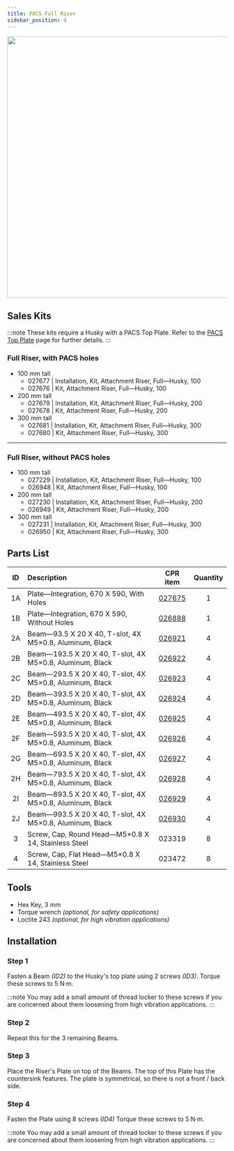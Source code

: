 ```yaml
---
title: PACS Full Riser
sidebar_position: 4
---
```


<center>
  <img
    src="/img/robot_images/husky_images/robot_husky_25.png"
    width="600"
  />
</center>

## Sales Kits

:::note
These kits require a Husky with a PACS Top Plate.
Refer to the [PACS Top Plate](./pacs_top_plate_husky) page for further details.
:::

### Full Riser, with PACS holes

- 100 mm tall
  - 027677 | Installation, Kit, Attachment Riser, Full—Husky, 100
  - 027676 | Kit, Attachment Riser, Full—Husky, 100
- 200 mm tall
  - 027679 | Installation, Kit, Attachment Riser, Full—Husky, 200
  - 027678 | Kit, Attachment Riser, Full—Husky, 200
- 300 mm tall
  - 027681 | Installation, Kit, Attachment Riser, Full—Husky, 300
  - 027680 | Kit, Attachment Riser, Full—Husky, 300

---

### Full Riser, without PACS holes

- 100 mm tall
  - 027229 | Installation, Kit, Attachment Riser, Full—Husky, 100
  - 026948 | Kit, Attachment Riser, Full—Husky, 100
- 200 mm tall
  - 027230 | Installation, Kit, Attachment Riser, Full—Husky, 200
  - 026949 | Kit, Attachment Riser, Full—Husky, 200
- 300 mm tall
  - 027231 | Installation, Kit, Attachment Riser, Full—Husky, 300
  - 026950 | Kit, Attachment Riser, Full—Husky, 300

## Parts List

| ID  | Description                                              |                       CPR item                       | Quantity |
| :-: | :------------------------------------------------------- | :--------------------------------------------------: | :------: |
| 1A  | Plate—Integration, 670 X 590, With Holes                 |   [027675](/assets/clearpath_robotics_027675.pdf)    |    1     |
| 1B  | Plate—Integration, 670 X 590, Without Holes              |   [026888](/assets/clearpath_robotics_026888.pdf)    |    1     |
| 2A  | Beam—93.5 X 20 X 40, T-slot, 4X M5×0.8, Aluminum, Black  | [026921](/assets/clearpath_robotics_026921-TDS1.pdf) |    4     |
| 2B  | Beam—193.5 X 20 X 40, T-slot, 4X M5×0.8, Aluminum, Black | [026922](/assets/clearpath_robotics_026922-TDS1.pdf) |    4     |
| 2C  | Beam—293.5 X 20 X 40, T-slot, 4X M5×0.8, Aluminum, Black | [026923](/assets/clearpath_robotics_026923-TDS1.pdf) |    4     |
| 2D  | Beam—393.5 X 20 X 40, T-slot, 4X M5×0.8, Aluminum, Black | [026924](/assets/clearpath_robotics_026924-TDS1.pdf) |    4     |
| 2E  | Beam—493.5 X 20 X 40, T-slot, 4X M5×0.8, Aluminum, Black | [026925](/assets/clearpath_robotics_026925-TDS1.pdf) |    4     |
| 2F  | Beam—593.5 X 20 X 40, T-slot, 4X M5×0.8, Aluminum, Black | [026926](/assets/clearpath_robotics_026926-TDS1.pdf) |    4     |
| 2G  | Beam—693.5 X 20 X 40, T-slot, 4X M5×0.8, Aluminum, Black | [026927](/assets/clearpath_robotics_026927-TDS1.pdf) |    4     |
| 2H  | Beam—793.5 X 20 X 40, T-slot, 4X M5×0.8, Aluminum, Black | [026928](/assets/clearpath_robotics_026928-TDS1.pdf) |    4     |
| 2I  | Beam—893.5 X 20 X 40, T-slot, 4X M5×0.8, Aluminum, Black | [026929](/assets/clearpath_robotics_026929-TDS1.pdf) |    4     |
| 2J  | Beam—993.5 X 20 X 40, T-slot, 4X M5×0.8, Aluminum, Black | [026930](/assets/clearpath_robotics_026930-TDS1.pdf) |    4     |
|  3  | Screw, Cap, Round Head—M5×0.8 X 14, Stainless Steel      |                        023319                        |    8     |
|  4  | Screw, Cap, Flat Head—M5×0.8 X 14, Stainless Steel       |                        023472                        |    8     |

## Tools

- Hex Key, 3 mm
- Torque wrench _(optional, for safety applications)_
- Loctite 243 _(optional, for high vibration applications)_

## Installation

### Step 1

Fasten a Beam _(ID2)_ to the Husky's top plate using 2 screws _(ID3)_.
Torque these screws to 5 N·m.

:::note
You may add a small amount of thread locker to these screws if you are concerned about them loosening from high vibration applications.
:::

### Step 2

Repeat this for the 3 remaining Beams.

### Step 3

Place the Riser's Plate on top of the Beams.
The top of this Plate has the countersink features.
The plate is symmetrical, so there is not a front / back side.

### Step 4

Fasten the Plate using 8 screws _(ID4)_
Torque these screws to 5 N·m.

:::note
You may add a small amount of thread locker to these screws if you are concerned about them loosening from high vibration applications.
:::
